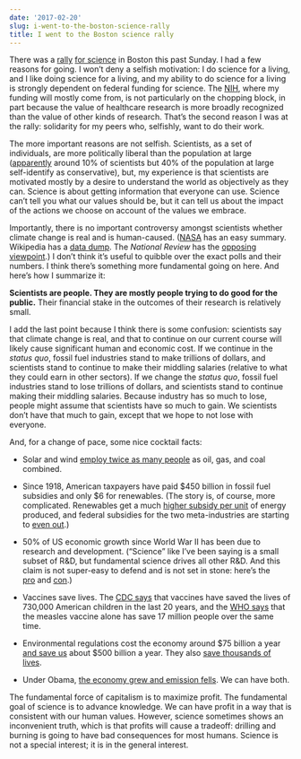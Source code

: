 ```yaml
---
date: '2017-02-20'
slug: i-went-to-the-boston-science-rally
title: I went to the Boston science rally
---
```


There was a [rally](https://www.bostonglobe.com/metro/2017/02/19/tweets-from-science-rally-boston/3QS7TEmksJJwxhSW0KE3sO/story.html) [for science](https://www.washingtonpost.com/national/energy-environment/scientists-hold-rally-in-boston-protest-threats-to-science/2017/02/19/0ec27d7e-f6d6-11e6-aa1e-5f735ee31334_story.html?utm_term=.4e1c6991b786) in Boston this past Sunday. I had a few reasons for going. I won't deny a selfish motivation: I do science for a living, and I like doing science for a living, and my ability to do science for a living is strongly dependent on federal funding for science. The [NIH](https://en.wikipedia.org/wiki/National_Institutes_of_Health), where my funding will mostly come from, is not particularly on the chopping block, in part because the value of healthcare research is more broadly recognized than the value of other kinds of research. That's the second reason I was at the rally: solidarity for my peers who, selfishly, want to do their work.

The more important reasons are not selfish. Scientists, as a set of individuals, are more politically liberal than the population at large ([apparently](http://www.huffingtonpost.com/2009/07/10/only-six-percent-of-scien_n_229382.html) around 10% of scientists but 40% of the population at large self-identify as conservative), but, my experience is that scientists are motivated mostly by a desire to understand the world as objectively as they can. Science is about getting information that everyone can use. Science can't tell you what our values should be, but it can tell us about the impact of the actions we choose on account of the values we embrace.

Importantly, there is no important controversy amongst scientists whether climate change is real and is human-caused. ([NASA](https://climate.nasa.gov/scientific-consensus/) has an easy summary. Wikipedia has a [data dump](https://en.wikipedia.org/wiki/Surveys_of_scientists'_views_on_climate_change). The _National Review_ has the [opposing viewpoint](http://www.nationalreview.com/article/425232/climate-change-no-its-not-97-percent-consensus-ian-tuttle).) I don't think it's useful to quibble over the exact polls and their numbers. I think there's something more fundamental going on here. And here's how I summarize it:

**Scientists are people. They are mostly people trying to do good for the public.** Their financial stake in the outcomes of their research is relatively small.

I add the last point because I think there is some confusion: scientists say that climate change is real, and that to continue on our current course will likely cause significant human and economic cost. If we continue in the _status quo_, fossil fuel industries stand to make trillions of dollars, and scientists stand to continue to make their middling salaries (relative to what they could earn in other sectors). If we change the _status quo_, fossil fuel industries stand to lose trillions of dollars, and scientists stand to continue making their middling salaries. Because industry has so much to lose, people might assume that scientists have so much to gain. We scientists don't have that much to gain, except that we hope to not lose with everyone.

And, for a change of pace, some nice cocktail facts:





  * Solar and wind [employ twice as many people](http://www.forbes.com/forbes/welcome/?toURL=http://www.forbes.com/sites/niallmccarthy/2017/01/25/u-s-solar-energy-employs-more-people-than-oil-coal-and-gas-combined-infographic&refURL=&referrer=) as oil, gas, and coal combined.


  * Since 1918, American taxpayers have paid $450 billion in fossil fuel subsidies and only $6 for renewables. (The story is, of course, more complicated. Renewables get a much [higher subsidy per unit](http://www.forbes.com/sites/timworstall/2013/11/13/renewables-get-25-times-the-subsidy-that-fossil-fuels-do/#2ca6c5d0d373) of energy produced, and federal subsidies for the two meta-industries are starting to [even out](https://en.wikipedia.org/wiki/Energy_subsidies#United_States).)


  * 50% of US economic growth since World War II has been due to research and development. ("Science" like I've been saying is a small subset of R&D, but fundamental science drives all other R&D. And this claim is not super-easy to defend and is not set in stone: here's the [pro](https://www.washingtonpost.com/opinions/its-time-to-get-serious-about-science/2012/09/09/5b5c1472-f129-11e1-892d-bc92fee603a7_story.html?utm_term=.ed5e19b1fec8) and [con](http://thebreakthrough.org/index.php/voices/roger-pielke-jr/tall-tales-of-economic-growth).)


  * Vaccines save lives. The [CDC says](https://www.cdc.gov/media/releases/2014/p0424-immunization-program.html) that vaccines have saved the lives of 730,000 American children in the last 20 years, and the [WHO says](http://www.who.int/mediacentre/news/releases/2015/measles-vaccination/en/) that the measles vaccine alone has save 17 million people over the same time.


  * Environmental regulations cost the economy around $75 billion a year [and save us](http://www.huffingtonpost.com/sean-mcelwee/regulations-dont-kill-job_b_4374375.html) about $500 billion a year. They also [save thousands of lives](http://e360.yale.edu/features/economy_and_the_environment_the_case_for_environmental_rules).


  * Under Obama, [the economy grew and emission fells](http://dx.doi.org/10.1126/science.aam6284). We can have both.



The fundamental force of capitalism is to maximize profit. The fundamental goal of science is to advance knowledge. We can have profit in a way that is consistent with our human values. However, science sometimes shows an inconvenient truth, which is that profits will cause a tradeoff: drilling and burning is going to have bad consequences for most humans. Science is not a special interest; it is in the general interest.